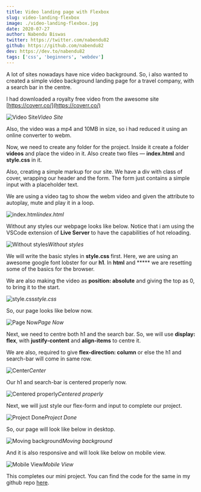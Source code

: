 ```yaml
---
title: Video landing page with Flexbox
slug: video-landing-flexbox
image: ./video-landing-flexbox.jpg
date: 2020-07-27
author: Nabendu Biswas
twitter: https://twitter.com/nabendu82
github: https://github.com/nabendu82
dev: https://dev.to/nabendu82
tags: ['css', 'beginners', 'webdev']
---
```


A lot of sites nowadays have nice video background. So, i also wanted to created a simple video background landing page for a travel company, with a search bar in the centre.

I had downloaded a royalty free video from the awesome site [https://coverr.co/](https://coverr.co/)

![Video Site](https://ik.imagekit.io/thewebdev/Video-Flexbox/1_noi9Q7aZv.png)*Video Site*

Also, the video was a mp4 and 10MB in size, so i had reduced it using an online converter to webm.

Now, we need to create any folder for the project. Inside it create a folder **videos** and place the video in it. Also create two files — **index.html** and **style.css** in it.

Also, creating a simple markup for our site. We have a div with class of cover, wrapping our header and the form. The form just contains a simple input with a placeholder text.

We are using a video tag to show the webm video and given the attribute to autoplay, mute and play it in a loop.

![index.html](https://ik.imagekit.io/thewebdev/Video-Flexbox/2_h9ekg6vUT.png)*index.html*

Without any styles our webpage looks like below. Notice that i am using the VSCode extension of **Live Server** to have the capabilities of hot reloading.

![Without styles](https://ik.imagekit.io/thewebdev/Video-Flexbox/3_Xv0cYViyby.png)*Without styles*

We will write the basic styles in **style.css** first. Here, we are using an awesome google font lobster for our **h1**. In **html** and ***** we are resetting some of the basics for the browser.

We are also making the video as **position: absolute** and giving the top as 0, to bring it to the start.

![style.css](https://ik.imagekit.io/thewebdev/Video-Flexbox/4_rSRJRqqpgg.png)*style.css*

So, our page looks like below now.

![Page Now](https://ik.imagekit.io/thewebdev/Video-Flexbox/5_-31V7tXoDW.png)*Page Now*

Next, we need to centre both h1 and the search bar. So, we will use **display: flex**, with **justify-content** and **align-items** to centre it.

We are also, required to give **flex-direction: column** or else the h1 and search-bar will come in same row.

![Center](https://ik.imagekit.io/thewebdev/Video-Flexbox/6_dMsjXMXfdm.png)*Center*

Our h1 and search-bar is centered properly now.

![Centered properly](https://ik.imagekit.io/thewebdev/Video-Flexbox/7_VB02phjsm-.png)*Centered properly*

Next, we will just style our flex-form and input to complete our project.

![Project Done](https://ik.imagekit.io/thewebdev/Video-Flexbox/8_vsL96_Fyl.png)*Project Done*

So, our page will look like below in desktop.

![Moving background](https://ik.imagekit.io/thewebdev/Video-Flexbox/9_wP_AbEaES.gif)*Moving background*

And it is also responsive and will look like below on mobile view.

<div className={styles.image__small}>

![Mobile View](https://ik.imagekit.io/thewebdev/Video-Flexbox/10_BLjGMK4wW.png)*Mobile View*

</div>

This completes our mini project. You can find the code for the same in my github repo [here](https://github.com/nabendu82/VideoSite-Flexbox).
